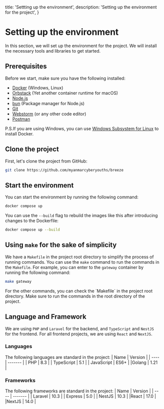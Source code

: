   title: 'Settting up the environment',
  description: 'Setting up the environment for the project',
}

# Setting up the environment

In this section, we will set up the environment for the project. We will install the necessary tools and libraries to get started.

## Prerequisites

Before we start, make sure you have the following installed:

- [Docker](https://www.docker.com/) (Windows, Linux)
- [Orbstack](https://orbstack.dev/) (Yet another container runtime for macOS)
- [Node.js](https://nodejs.org/)
- [bun](https://www.npmjs.com/package/bun) (Package manager for Node.js)
- [Git](https://git-scm.com/)
- [Webstorm](https://www.jetbrains.com/webstorm) (or any other code editor)
- [Postman](https://www.postman.com/)

P.S.If you are using Windows, you can use [Windows Subsystem for Linux](https://docs.microsoft.com/en-us/windows/wsl/install) to install Docker.

## Clone the project

First, let's clone the project from GitHub:

```bash
git clone https://github.com/myanmarcyberyouths/breeze
```

## Start the environment

You can start the environment by running the following command:
```bash
docker compose up
```

You can use the `--build` flag to rebuild the images like this after introducing changes to the Dockerfile:

```bash
docker compose up --build
```

## Using `make` for the sake of simplicity

We have a `Makefile` in the project root directory to simplify the process of running commands.
You can use the `make` command to run the commands in the `Makefile`.
For example, you can enter to the `gateway` container by running the following command:

```bash
make gateway
```

<Note>
  For the other commands, you can check the `Makefile` in the project root directory. Make sure to run the commands in
  the root directory of the project.
</Note>


## Language and Framework
We are using `PHP` and `Laravel` for the backend, and `TypeScript` and `NestJS` for the frontend. For all frontend projects, we are using `React` and `NextJS`.

### Languages
The following languages are standard in the project:
| Name | Version |
| ---- | ------- |
| PHP | 8.3 |
| TypeScript | 5.1 |
| JavaScript | ES6+ |
|Golang | 1.21 |

### Frameworks
The following frameworks are standard in the project:
| Name | Version |
| ---- | ------- |
| Laravel | 10.3 |
| Express | 5.0 |
| NestJS | 10.3 |
|React | 17.0 |
|NextJS | 14.0 |


